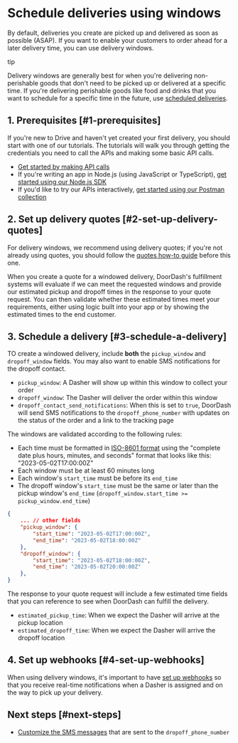 

# Schedule deliveries using windows

By default, deliveries you create are picked up and delivered as soon as possible (ASAP). If you want to enable your customers to order ahead for a later delivery time, you can use delivery windows.

tip

Delivery windows are generally best for when you're delivering non-perishable goods that don't need to be picked up or delivered at a specific time. If you're delivering perishable goods like food and drinks that you want to schedule for a specific time in the future, use [scheduled deliveries](/en-US/docs/drive/how_to/schedule_deliveries).

## 1. Prerequisites [#1-prerequisites]

If you're new to Drive and haven't yet created your first delivery, you should start with one of our tutorials. The tutorials will walk you through getting the credentials you need to call the APIs and making some basic API calls.

* [Get started by making API calls](/en-US/docs/drive/tutorials/get_started)
* If you're writing an app in Node.js (using JavaScript or TypeScript), [get started using our Node.js SDK](/en-US/docs/drive/tutorials/get_started_sdk)
* If you'd like to try our APIs interactively, [get started using our Postman collection](/en-US/docs/drive/tutorials/get_started_postman)

## 2. Set up delivery quotes [#2-set-up-delivery-quotes]

For delivery windows, we recommend using delivery quotes; if you're not already using quotes, you should follow the [quotes how-to guide](/en-US/docs/drive/how_to/quote_deliveries) before this one.

When you create a quote for a windowed delivery, DoorDash's fulfillment systems will evaluate if we can meet the requested windows and provide our estimated pickup and dropoff times in the response to your quote request. You can then validate whether these estimated times meet your requirements, either using logic built into your app or by showing the estimated times to the end customer.

## 3. Schedule a delivery [#3-schedule-a-delivery]

TO create a windowed delivery, include **both** the `pickup_window` and `dropoff_window` fields. You may also want to enable SMS notifications for the dropoff contact.

* `pickup_window`: A Dasher will show up within this window to collect your order
* `dropoff_window`: The Dasher will deliver the order within this window
* `dropoff_contact_send_notifications`: When this is set to `true`, DoorDash will send SMS notifications to the `dropoff_phone_number` with updates on the status of the order and a link to the tracking page

The windows are validated according to the following rules:

* Each time must be formatted in [ISO-8601 format](https://www.w3.org/TR/NOTE-datetime) using the "complete date plus hours, minutes, and seconds" format that looks like this: "2023-05-02T17:00:00Z"
* Each window must be at least 60 minutes long
* Each window's `start_time` must be before its `end_time`
* The dropoff window's `start_time` must be the same or later than the pickup window's `end_time` (`dropoff_window.start_time >= pickup_window.end_time`)

```json
{  
    ... // other fields  
    "pickup_window": {  
        "start_time": "2023-05-02T17:00:00Z",  
        "end_time": "2023-05-02T18:00:00Z"  
    },  
    "dropoff_window": {  
        "start_time": "2023-05-02T18:00:00Z",  
        "end_time": "2023-05-02T20:00:00Z"  
    },  
}  

```

The response to your quote request will include a few estimated time fields that you can reference to see when DoorDash can fulfill the delivery.

* `estimated_pickup_time`: When we expect the Dasher will arrive at the pickup location
* `estimated_dropoff_time`: When we expect the Dasher will arrive the dropoff location

## 4. Set up webhooks [#4-set-up-webhooks]

When using delivery windows, it's important to have [set up webhooks](/en-US/docs/drive/how_to/webhooks) so that you receive real-time notifications when a Dasher is assigned and on the way to pick up your delivery.

## Next steps [#next-steps]

* [Customize the SMS messages](/en-US/docs/drive/how_to/configure_sms) that are sent to the `dropoff_phone_number`

